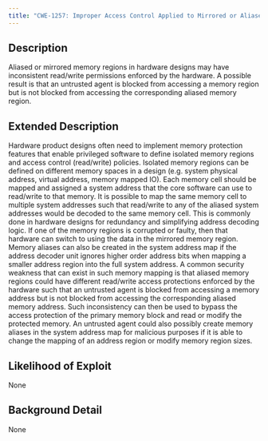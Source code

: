 ```yaml
---
title: "CWE-1257: Improper Access Control Applied to Mirrored or Aliased Memory Regions"
---
```


## Description
Aliased or mirrored memory regions in hardware designs may have inconsistent read/write permissions enforced by the hardware. A possible result is that an untrusted agent is blocked from accessing a memory region but is not blocked from accessing the corresponding aliased memory region.
			

## Extended Description

Hardware product designs often need to implement memory protection features that enable privileged software to define isolated memory regions and access control (read/write) policies. Isolated memory regions can be defined on different memory spaces in a design (e.g. system physical address, virtual address, memory mapped IO).
Each memory cell should be mapped and assigned a system address that the core software can use to read/write to that memory. It is possible to map the same memory cell to multiple system addresses such that read/write to any of the aliased system addresses would be decoded to the same memory cell.
This is commonly done in hardware designs for redundancy and simplifying address decoding logic. If one of the memory regions is corrupted or faulty, then that hardware can switch to using the data in the mirrored memory region. Memory aliases can also be created in the system address map if the address decoder unit ignores higher order address bits when mapping a smaller address region into the full system address.
A common security weakness that can exist in such memory mapping is that aliased memory regions could have different read/write access protections enforced by the hardware such that an untrusted agent is blocked from accessing a memory address but is not blocked from accessing the corresponding aliased memory address. Such inconsistency can then be used to bypass the access protection of the primary memory block and read or modify the protected memory.
An untrusted agent could also possibly create memory aliases in the system address map for malicious purposes if it is able to change the mapping of an address region or modify memory region sizes.


## Likelihood of Exploit
None

## Background Detail
None
        